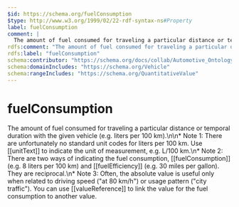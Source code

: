 ```yaml
---
$id: https://schema.org/fuelConsumption
$type: http://www.w3.org/1999/02/22-rdf-syntax-ns#Property
label: fuelConsumption
comment: |
  The amount of fuel consumed for traveling a particular distance or temporal duration with the given vehicle (e.g. liters per 100 km).\n\n* Note 1: There are unfortunately no standard unit codes for liters per 100 km.  Use [[unitText]] to indicate the unit of measurement, e.g. L/100 km.\n* Note 2: There are two ways of indicating the fuel consumption, [[fuelConsumption]] (e.g. 8 liters per 100 km) and [[fuelEfficiency]] (e.g. 30 miles per gallon). They are reciprocal.\n* Note 3: Often, the absolute value is useful only when related to driving speed ("at 80 km/h") or usage pattern ("city traffic"). You can use [[valueReference]] to link the value for the fuel consumption to another value.
rdfs:comment: "The amount of fuel consumed for traveling a particular distance or temporal duration with the given vehicle (e.g. liters per 100 km).\\n\\n* Note 1: There are unfortunately no standard unit codes for liters per 100 km.  Use [[unitText]] to indicate the unit of measurement, e.g. L/100 km.\\n* Note 2: There are two ways of indicating the fuel consumption, [[fuelConsumption]] (e.g. 8 liters per 100 km) and [[fuelEfficiency]] (e.g. 30 miles per gallon). They are reciprocal.\\n* Note 3: Often, the absolute value is useful only when related to driving speed (\"at 80 km/h\") or usage pattern (\"city traffic\"). You can use [[valueReference]] to link the value for the fuel consumption to another value."
rdfs:label: "fuelConsumption"
schema:contributor: "https://schema.org/docs/collab/Automotive_Ontology_Working_Group"
schema:domainIncludes: "https://schema.org/Vehicle"
schema:rangeIncludes: "https://schema.org/QuantitativeValue"
---
```


# fuelConsumption

The amount of fuel consumed for traveling a particular distance or temporal duration with the given vehicle (e.g. liters per 100 km).\n\n* Note 1: There are unfortunately no standard unit codes for liters per 100 km.  Use [[unitText]] to indicate the unit of measurement, e.g. L/100 km.\n* Note 2: There are two ways of indicating the fuel consumption, [[fuelConsumption]] (e.g. 8 liters per 100 km) and [[fuelEfficiency]] (e.g. 30 miles per gallon). They are reciprocal.\n* Note 3: Often, the absolute value is useful only when related to driving speed ("at 80 km/h") or usage pattern ("city traffic"). You can use [[valueReference]] to link the value for the fuel consumption to another value.

